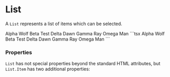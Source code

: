 
# List

A `List` represents a list of items which can be selected.

<DemoSection>
  <List style={{ width: '10rem', height: '7rem' }}>
    <List.Item>Alpha Wolf</List.Item>
    <List.Item>Beta Test</List.Item>
    <List.Item selected>Delta Dawn</List.Item>
    <List.Item>Gamma Ray</List.Item>
    <List.Item>Omega Man</List.Item>
  </List>
</DemoSection>
<SourceCode>
```tsx
<List style={{ width: '10rem', height: '7rem' }}>
  <List.Item>Alpha Wolf</List.Item>
  <List.Item>Beta Test</List.Item>
  <List.Item selected>Delta Dawn</List.Item>
  <List.Item>Gamma Ray</List.Item>
  <List.Item>Omega Man</List.Item>
</List>
```
</SourceCode>

### Properties

`List` has not special properties beyond the standard HTML attributes, but `List.Item` has
two additional properties:

<PropsTable>
  <PropsItem
    name="selected"
    description="Whether to render this item as selected."
    type="boolean"
  />
  <PropsItem
    name="disabled"
    description="Whether to render this item as disabled."
    type="boolean"
  />
</PropsTable>

